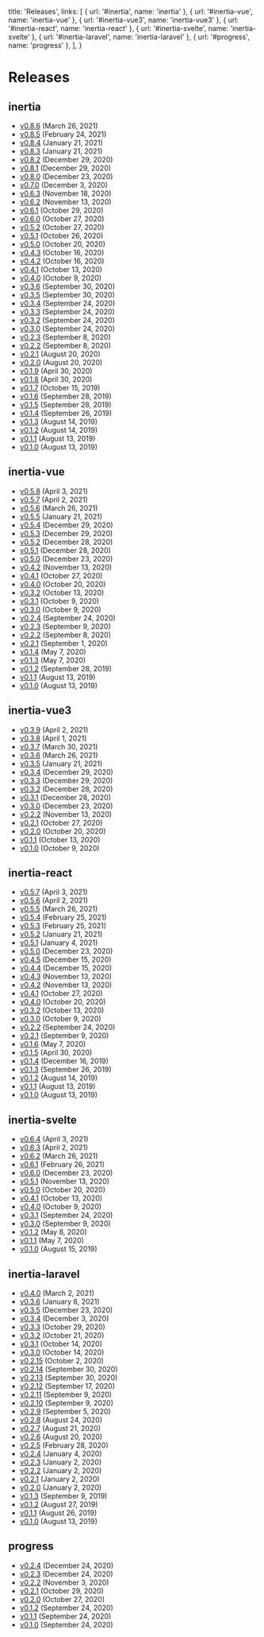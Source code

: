 
  title: 'Releases',
  links: [
    { url: '#inertia', name: 'inertia' },
    { url: '#inertia-vue', name: 'inertia-vue' },
    { url: '#inertia-vue3', name: 'inertia-vue3' },
    { url: '#inertia-react', name: 'inertia-react' },
    { url: '#inertia-svelte', name: 'inertia-svelte' },
    { url: '#inertia-laravel', name: 'inertia-laravel' },
    { url: '#progress', name: 'progress' },
  ],
}

# Releases

<h2>inertia</h2>
<ul>
  <li>
    <a href="/releases/inertia-0.8.6">v0.8.6</a>
    <span className="ml-2 text-sm text-gray-600">(March 26, 2021)</span>
  </li>
  <li>
    <a href="/releases/inertia-0.8.5">v0.8.5</a>
    <span className="ml-2 text-sm text-gray-600">(February 24, 2021)</span>
  </li>
  <li>
    <a href="/releases/inertia-0.8.4">v0.8.4</a>
    <span className="ml-2 text-sm text-gray-600">(January 21, 2021)</span>
  </li>
  <li>
    <a href="/releases/inertia-0.8.3">v0.8.3</a>
    <span className="ml-2 text-sm text-gray-600">(January 21, 2021)</span>
  </li>
  <li>
    <a href="/releases/inertia-0.8.2">v0.8.2</a>
    <span className="ml-2 text-sm text-gray-600">(December 29, 2020)</span>
  </li>
  <li>
    <a href="/releases/inertia-0.8.1">v0.8.1</a>
    <span className="ml-2 text-sm text-gray-600">(December 29, 2020)</span>
  </li>
  <li>
    <a href="/releases/inertia-0.8.0">v0.8.0</a>
    <span className="ml-2 text-sm text-gray-600">(December 23, 2020)</span>
  </li>
  <li>
    <a href="/releases/inertia-0.7.0">v0.7.0</a>
    <span className="ml-2 text-sm text-gray-600">(December 3, 2020)</span>
  </li>
  <li>
    <a href="/releases/inertia-0.6.3">v0.6.3</a>
    <span className="ml-2 text-sm text-gray-600">(November 18, 2020)</span>
  </li>
  <li>
    <a href="/releases/inertia-0.6.2">v0.6.2</a>
    <span className="ml-2 text-sm text-gray-600">(November 13, 2020)</span>
  </li>
  <li>
    <a href="/releases/inertia-0.6.1">v0.6.1</a>
    <span className="ml-2 text-sm text-gray-600">(October 29, 2020)</span>
  </li>
  <li>
    <a href="/releases/inertia-0.6.0">v0.6.0</a>
    <span className="ml-2 text-sm text-gray-600">(October 27, 2020)</span>
  </li>
  <li>
    <a href="/releases/inertia-0.5.2">v0.5.2</a>
    <span className="ml-2 text-sm text-gray-600">(October 27, 2020)</span>
  </li>
  <li>
    <a href="/releases/inertia-0.5.1">v0.5.1</a>
    <span className="ml-2 text-sm text-gray-600">(October 26, 2020)</span>
  </li>
  <li>
    <a href="/releases/inertia-0.5.0">v0.5.0</a>
    <span className="ml-2 text-sm text-gray-600">(October 20, 2020)</span>
  </li>
  <li>
    <a href="/releases/inertia-0.4.3">v0.4.3</a>
    <span className="ml-2 text-sm text-gray-600">(October 16, 2020)</span>
  </li>
  <li>
    <a href="/releases/inertia-0.4.2">v0.4.2</a>
    <span className="ml-2 text-sm text-gray-600">(October 16, 2020)</span>
  </li>
  <li>
    <a href="/releases/inertia-0.4.1">v0.4.1</a>
    <span className="ml-2 text-sm text-gray-600">(October 13, 2020)</span>
  </li>
  <li>
    <a href="/releases/inertia-0.4.0">v0.4.0</a>
    <span className="ml-2 text-sm text-gray-600">(October 9, 2020)</span>
  </li>
  <li>
    <a href="/releases/inertia-0.3.6">v0.3.6</a>
    <span className="ml-2 text-sm text-gray-600">(September 30, 2020)</span>
  </li>
  <li>
    <a href="/releases/inertia-0.3.5">v0.3.5</a>
    <span className="ml-2 text-sm text-gray-600">(September 30, 2020)</span>
  </li>
  <li>
    <a href="/releases/inertia-0.3.4">v0.3.4</a>
    <span className="ml-2 text-sm text-gray-600">(September 24, 2020)</span>
  </li>
  <li>
    <a href="/releases/inertia-0.3.3">v0.3.3</a>
    <span className="ml-2 text-sm text-gray-600">(September 24, 2020)</span>
  </li>
  <li>
    <a href="/releases/inertia-0.3.2">v0.3.2</a>
    <span className="ml-2 text-sm text-gray-600">(September 24, 2020)</span>
  </li>
  <li>
    <a href="/releases/inertia-0.3.0">v0.3.0</a>
    <span className="ml-2 text-sm text-gray-600">(September 24, 2020)</span>
  </li>
  <li>
    <a href="/releases/inertia-0.2.3">v0.2.3</a>
    <span className="ml-2 text-sm text-gray-600">(September 8, 2020)</span>
  </li>
  <li>
    <a href="/releases/inertia-0.2.2">v0.2.2</a>
    <span className="ml-2 text-sm text-gray-600">(September 8, 2020)</span>
  </li>
  <li>
    <a href="/releases/inertia-0.2.1">v0.2.1</a>
    <span className="ml-2 text-sm text-gray-600">(August 20, 2020)</span>
  </li>
  <li>
    <a href="/releases/inertia-0.2.0">v0.2.0</a>
    <span className="ml-2 text-sm text-gray-600">(August 20, 2020)</span>
  </li>
  <li>
    <a href="/releases/inertia-0.1.9">v0.1.9</a>
    <span className="ml-2 text-sm text-gray-600">(April 30, 2020)</span>
  </li>
  <li>
    <a href="/releases/inertia-0.1.8">v0.1.8</a>
    <span className="ml-2 text-sm text-gray-600">(April 30, 2020)</span>
  </li>
  <li>
    <a href="/releases/inertia-0.1.7">v0.1.7</a>
    <span className="ml-2 text-sm text-gray-600">(October 15, 2019)</span>
  </li>
  <li>
    <a href="/releases/inertia-0.1.6">v0.1.6</a>
    <span className="ml-2 text-sm text-gray-600">(September 28, 2019)</span>
  </li>
  <li>
    <a href="/releases/inertia-0.1.5">v0.1.5</a>
    <span className="ml-2 text-sm text-gray-600">(September 28, 2019)</span>
  </li>
  <li>
    <a href="/releases/inertia-0.1.4">v0.1.4</a>
    <span className="ml-2 text-sm text-gray-600">(September 26, 2019)</span>
  </li>
  <li>
    <a href="/releases/inertia-0.1.3">v0.1.3</a>
    <span className="ml-2 text-sm text-gray-600">(August 14, 2019)</span>
  </li>
  <li>
    <a href="/releases/inertia-0.1.2">v0.1.2</a>
    <span className="ml-2 text-sm text-gray-600">(August 14, 2019)</span>
  </li>
  <li>
    <a href="/releases/inertia-0.1.1">v0.1.1</a>
    <span className="ml-2 text-sm text-gray-600">(August 13, 2019)</span>
  </li>
  <li>
    <a href="/releases/inertia-0.1.0">v0.1.0</a>
    <span className="ml-2 text-sm text-gray-600">(August 13, 2019)</span>
  </li>
</ul>

<h2>inertia-vue</h2>
<ul>
  <li>
    <a href="/releases/inertia-vue-0.5.8">v0.5.8</a>
    <span className="ml-2 text-sm text-gray-600">(April 3, 2021)</span>
  </li>
  <li>
    <a href="/releases/inertia-vue-0.5.7">v0.5.7</a>
    <span className="ml-2 text-sm text-gray-600">(April 2, 2021)</span>
  </li>
  <li>
    <a href="/releases/inertia-vue-0.5.6">v0.5.6</a>
    <span className="ml-2 text-sm text-gray-600">(March 26, 2021)</span>
  </li>
  <li>
    <a href="/releases/inertia-vue-0.5.5">v0.5.5</a>
    <span className="ml-2 text-sm text-gray-600">(January 21, 2021)</span>
  </li>
  <li>
    <a href="/releases/inertia-vue-0.5.4">v0.5.4</a>
    <span className="ml-2 text-sm text-gray-600">(December 29, 2020)</span>
  </li>
  <li>
    <a href="/releases/inertia-vue-0.5.3">v0.5.3</a>
    <span className="ml-2 text-sm text-gray-600">(December 29, 2020)</span>
  </li>
  <li>
    <a href="/releases/inertia-vue-0.5.2">v0.5.2</a>
    <span className="ml-2 text-sm text-gray-600">(December 28, 2020)</span>
  </li>
  <li>
    <a href="/releases/inertia-vue-0.5.1">v0.5.1</a>
    <span className="ml-2 text-sm text-gray-600">(December 28, 2020)</span>
  </li>
  <li>
    <a href="/releases/inertia-vue-0.5.0">v0.5.0</a>
    <span className="ml-2 text-sm text-gray-600">(December 23, 2020)</span>
  </li>
  <li>
    <a href="/releases/inertia-vue-0.4.2">v0.4.2</a>
    <span className="ml-2 text-sm text-gray-600">(November 13, 2020)</span>
  </li>
  <li>
    <a href="/releases/inertia-vue-0.4.1">v0.4.1</a>
    <span className="ml-2 text-sm text-gray-600">(October 27, 2020)</span>
  </li>
  <li>
    <a href="/releases/inertia-vue-0.4.0">v0.4.0</a>
    <span className="ml-2 text-sm text-gray-600">(October 20, 2020)</span>
  </li>
  <li>
    <a href="/releases/inertia-vue-0.3.2">v0.3.2</a>
    <span className="ml-2 text-sm text-gray-600">(October 13, 2020)</span>
  </li>
  <li>
    <a href="/releases/inertia-vue-0.3.1">v0.3.1</a>
    <span className="ml-2 text-sm text-gray-600">(October 9, 2020)</span>
  </li>
  <li>
    <a href="/releases/inertia-vue-0.3.0">v0.3.0</a>
    <span className="ml-2 text-sm text-gray-600">(October 9, 2020)</span>
  </li>
  <li>
    <a href="/releases/inertia-vue-0.2.4">v0.2.4</a>
    <span className="ml-2 text-sm text-gray-600">(September 24, 2020)</span>
  </li>
  <li>
    <a href="/releases/inertia-vue-0.2.3">v0.2.3</a>
    <span className="ml-2 text-sm text-gray-600">(September 9, 2020)</span>
  </li>
  <li>
    <a href="/releases/inertia-vue-0.2.2">v0.2.2</a>
    <span className="ml-2 text-sm text-gray-600">(September 8, 2020)</span>
  </li>
  <li>
    <a href="/releases/inertia-vue-0.2.1">v0.2.1</a>
    <span className="ml-2 text-sm text-gray-600">(September 1, 2020)</span>
  </li>
  <li>
    <a href="/releases/inertia-vue-0.1.4">v0.1.4</a>
    <span className="ml-2 text-sm text-gray-600">(May 7, 2020)</span>
  </li>
  <li>
    <a href="/releases/inertia-vue-0.1.3">v0.1.3</a>
    <span className="ml-2 text-sm text-gray-600">(May 7, 2020)</span>
  </li>
  <li>
    <a href="/releases/inertia-vue-0.1.2">v0.1.2</a>
    <span className="ml-2 text-sm text-gray-600">(September 28, 2019)</span>
  </li>
  <li>
    <a href="/releases/inertia-vue-0.1.1">v0.1.1</a>
    <span className="ml-2 text-sm text-gray-600">(August 13, 2019)</span>
  </li>
  <li>
    <a href="/releases/inertia-vue-0.1.0">v0.1.0</a>
    <span className="ml-2 text-sm text-gray-600">(August 13, 2019)</span>
  </li>
</ul>

<h2>inertia-vue3</h2>
<ul>
  <li>
    <a href="/releases/inertia-vue3-0.3.9">v0.3.9</a>
    <span className="ml-2 text-sm text-gray-600">(April 2, 2021)</span>
  </li>
  <li>
    <a href="/releases/inertia-vue3-0.3.8">v0.3.8</a>
    <span className="ml-2 text-sm text-gray-600">(April 1, 2021)</span>
  </li>
  <li>
    <a href="/releases/inertia-vue3-0.3.7">v0.3.7</a>
    <span className="ml-2 text-sm text-gray-600">(March 30, 2021)</span>
  </li>
  <li>
    <a href="/releases/inertia-vue3-0.3.6">v0.3.6</a>
    <span className="ml-2 text-sm text-gray-600">(March 26, 2021)</span>
  </li>
  <li>
    <a href="/releases/inertia-vue3-0.3.5">v0.3.5</a>
    <span className="ml-2 text-sm text-gray-600">(January 21, 2021)</span>
  </li>
  <li>
    <a href="/releases/inertia-vue3-0.3.4">v0.3.4</a>
    <span className="ml-2 text-sm text-gray-600">(December 29, 2020)</span>
  </li>
  <li>
    <a href="/releases/inertia-vue3-0.3.3">v0.3.3</a>
    <span className="ml-2 text-sm text-gray-600">(December 29, 2020)</span>
  </li>
  <li>
    <a href="/releases/inertia-vue3-0.3.2">v0.3.2</a>
    <span className="ml-2 text-sm text-gray-600">(December 28, 2020)</span>
  </li>
  <li>
    <a href="/releases/inertia-vue3-0.3.1">v0.3.1</a>
    <span className="ml-2 text-sm text-gray-600">(December 28, 2020)</span>
  </li>
  <li>
    <a href="/releases/inertia-vue3-0.3.0">v0.3.0</a>
    <span className="ml-2 text-sm text-gray-600">(December 23, 2020)</span>
  </li>
  <li>
    <a href="/releases/inertia-vue3-0.2.2">v0.2.2</a>
    <span className="ml-2 text-sm text-gray-600">(November 13, 2020)</span>
  </li>
  <li>
    <a href="/releases/inertia-vue3-0.2.1">v0.2.1</a>
    <span className="ml-2 text-sm text-gray-600">(October 27, 2020)</span>
  </li>
  <li>
    <a href="/releases/inertia-vue3-0.2.0">v0.2.0</a>
    <span className="ml-2 text-sm text-gray-600">(October 20, 2020)</span>
  </li>
  <li>
    <a href="/releases/inertia-vue3-0.1.1">v0.1.1</a>
    <span className="ml-2 text-sm text-gray-600">(October 13, 2020)</span>
  </li>
  <li>
    <a href="/releases/inertia-vue3-0.1.0">v0.1.0</a>
    <span className="ml-2 text-sm text-gray-600">(October 9, 2020)</span>
  </li>
</ul>

<h2>inertia-react</h2>
<ul>
  <li>
    <a href="/releases/inertia-react-0.5.7">v0.5.7</a>
    <span className="ml-2 text-sm text-gray-600">(April 3, 2021)</span>
  </li>
  <li>
    <a href="/releases/inertia-react-0.5.6">v0.5.6</a>
    <span className="ml-2 text-sm text-gray-600">(April 2, 2021)</span>
  </li>
  <li>
    <a href="/releases/inertia-react-0.5.5">v0.5.5</a>
    <span className="ml-2 text-sm text-gray-600">(March 26, 2021)</span>
  </li>
  <li>
    <a href="/releases/inertia-react-0.5.4">v0.5.4</a>
    <span className="ml-2 text-sm text-gray-600">(February 25, 2021)</span>
  </li>
  <li>
    <a href="/releases/inertia-react-0.5.3">v0.5.3</a>
    <span className="ml-2 text-sm text-gray-600">(February 25, 2021)</span>
  </li>
  <li>
    <a href="/releases/inertia-react-0.5.2">v0.5.2</a>
    <span className="ml-2 text-sm text-gray-600">(January 21, 2021)</span>
  </li>
  <li>
    <a href="/releases/inertia-react-0.5.1">v0.5.1</a>
    <span className="ml-2 text-sm text-gray-600">(January 4, 2021)</span>
  </li>
  <li>
    <a href="/releases/inertia-react-0.5.0">v0.5.0</a>
    <span className="ml-2 text-sm text-gray-600">(December 23, 2020)</span>
  </li>
  <li>
    <a href="/releases/inertia-react-0.4.5">v0.4.5</a>
    <span className="ml-2 text-sm text-gray-600">(December 15, 2020)</span>
  </li>
  <li>
    <a href="/releases/inertia-react-0.4.4">v0.4.4</a>
    <span className="ml-2 text-sm text-gray-600">(December 15, 2020)</span>
  </li>
  <li>
    <a href="/releases/inertia-react-0.4.3">v0.4.3</a>
    <span className="ml-2 text-sm text-gray-600">(November 13, 2020)</span>
  </li>
  <li>
    <a href="/releases/inertia-react-0.4.2">v0.4.2</a>
    <span className="ml-2 text-sm text-gray-600">(November 13, 2020)</span>
  </li>
  <li>
    <a href="/releases/inertia-react-0.4.1">v0.4.1</a>
    <span className="ml-2 text-sm text-gray-600">(October 27, 2020)</span>
  </li>
  <li>
    <a href="/releases/inertia-react-0.4.0">v0.4.0</a>
    <span className="ml-2 text-sm text-gray-600">(October 20, 2020)</span>
  </li>
  <li>
    <a href="/releases/inertia-react-0.3.2">v0.3.2</a>
    <span className="ml-2 text-sm text-gray-600">(October 13, 2020)</span>
  </li>
  <li>
    <a href="/releases/inertia-react-0.3.0">v0.3.0</a>
    <span className="ml-2 text-sm text-gray-600">(October 9, 2020)</span>
  </li>
  <li>
    <a href="/releases/inertia-react-0.2.2">v0.2.2</a>
    <span className="ml-2 text-sm text-gray-600">(September 24, 2020)</span>
  </li>
  <li>
    <a href="/releases/inertia-react-0.2.1">v0.2.1</a>
    <span className="ml-2 text-sm text-gray-600">(September 9, 2020)</span>
  </li>
  <li>
    <a href="/releases/inertia-react-0.1.6">v0.1.6</a>
    <span className="ml-2 text-sm text-gray-600">(May 7, 2020)</span>
  </li>
  <li>
    <a href="/releases/inertia-react-0.1.5">v0.1.5</a>
    <span className="ml-2 text-sm text-gray-600">(April 30, 2020)</span>
  </li>
  <li>
    <a href="/releases/inertia-react-0.1.4">v0.1.4</a>
    <span className="ml-2 text-sm text-gray-600">(December 16, 2019)</span>
  </li>
  <li>
    <a href="/releases/inertia-react-0.1.3">v0.1.3</a>
    <span className="ml-2 text-sm text-gray-600">(September 26, 2019)</span>
  </li>
  <li>
    <a href="/releases/inertia-react-0.1.2">v0.1.2</a>
    <span className="ml-2 text-sm text-gray-600">(August 14, 2019)</span>
  </li>
  <li>
    <a href="/releases/inertia-react-0.1.1">v0.1.1</a>
    <span className="ml-2 text-sm text-gray-600">(August 13, 2019)</span>
  </li>
  <li>
    <a href="/releases/inertia-react-0.1.0">v0.1.0</a>
    <span className="ml-2 text-sm text-gray-600">(August 13, 2019)</span>
  </li>
</ul>

<h2>inertia-svelte</h2>
<ul>
  <li>
    <a href="/releases/inertia-svelte-0.6.4">v0.6.4</a>
    <span className="ml-2 text-sm text-gray-600">(April 3, 2021)</span>
  </li>
  <li>
    <a href="/releases/inertia-svelte-0.6.3">v0.6.3</a>
    <span className="ml-2 text-sm text-gray-600">(April 2, 2021)</span>
  </li>
  <li>
    <a href="/releases/inertia-svelte-0.6.2">v0.6.2</a>
    <span className="ml-2 text-sm text-gray-600">(March 26, 2021)</span>
  </li>
  <li>
    <a href="/releases/inertia-svelte-0.6.1">v0.6.1</a>
    <span className="ml-2 text-sm text-gray-600">(February 26, 2021)</span>
  </li>
  <li>
    <a href="/releases/inertia-svelte-0.6.0">v0.6.0</a>
    <span className="ml-2 text-sm text-gray-600">(December 23, 2020)</span>
  </li>
  <li>
    <a href="/releases/inertia-svelte-0.5.1">v0.5.1</a>
    <span className="ml-2 text-sm text-gray-600">(November 13, 2020)</span>
  </li>
  <li>
    <a href="/releases/inertia-svelte-0.5.0">v0.5.0</a>
    <span className="ml-2 text-sm text-gray-600">(October 20, 2020)</span>
  </li>
  <li>
    <a href="/releases/inertia-svelte-0.4.1">v0.4.1</a>
    <span className="ml-2 text-sm text-gray-600">(October 13, 2020)</span>
  </li>
  <li>
    <a href="/releases/inertia-svelte-0.4.0">v0.4.0</a>
    <span className="ml-2 text-sm text-gray-600">(October 9, 2020)</span>
  </li>
  <li>
    <a href="/releases/inertia-svelte-0.3.1">v0.3.1</a>
    <span className="ml-2 text-sm text-gray-600">(September 24, 2020)</span>
  </li>
  <li>
    <a href="/releases/inertia-svelte-0.3.0">v0.3.0</a>
    <span className="ml-2 text-sm text-gray-600">(September 9, 2020)</span>
  </li>
  <li>
    <a href="/releases/inertia-svelte-0.1.2">v0.1.2</a>
    <span className="ml-2 text-sm text-gray-600">(May 8, 2020)</span>
  </li>
  <li>
    <a href="/releases/inertia-svelte-0.1.1">v0.1.1</a>
    <span className="ml-2 text-sm text-gray-600">(May 7, 2020)</span>
  </li>
  <li>
    <a href="/releases/inertia-svelte-0.1.0">v0.1.0</a>
    <span className="ml-2 text-sm text-gray-600">(August 15, 2019)</span>
  </li>
</ul>

<h2>inertia-laravel</h2>
<ul>
  <li>
    <a href="/releases/inertia-laravel-0.4.0">v0.4.0</a>
    <span className="ml-2 text-sm text-gray-600">(March 2, 2021)</span>
  </li>
  <li>
    <a href="/releases/inertia-laravel-0.3.6">v0.3.6</a>
    <span className="ml-2 text-sm text-gray-600">(January 8, 2021)</span>
  </li>
  <li>
    <a href="/releases/inertia-laravel-0.3.5">v0.3.5</a>
    <span className="ml-2 text-sm text-gray-600">(December 23, 2020)</span>
  </li>
  <li>
    <a href="/releases/inertia-laravel-0.3.4">v0.3.4</a>
    <span className="ml-2 text-sm text-gray-600">(December 3, 2020)</span>
  </li>
  <li>
    <a href="/releases/inertia-laravel-0.3.3">v0.3.3</a>
    <span className="ml-2 text-sm text-gray-600">(October 29, 2020)</span>
  </li>
  <li>
    <a href="/releases/inertia-laravel-0.3.2">v0.3.2</a>
    <span className="ml-2 text-sm text-gray-600">(October 21, 2020)</span>
  </li>
  <li>
    <a href="/releases/inertia-laravel-0.3.1">v0.3.1</a>
    <span className="ml-2 text-sm text-gray-600">(October 14, 2020)</span>
  </li>
  <li>
    <a href="/releases/inertia-laravel-0.3.0">v0.3.0</a>
    <span className="ml-2 text-sm text-gray-600">(October 14, 2020)</span>
  </li>
  <li>
    <a href="/releases/inertia-laravel-0.2.15">v0.2.15</a>
    <span className="ml-2 text-sm text-gray-600">(October 2, 2020)</span>
  </li>
  <li>
    <a href="/releases/inertia-laravel-0.2.14">v0.2.14</a>
    <span className="ml-2 text-sm text-gray-600">(September 30, 2020)</span>
  </li>
  <li>
    <a href="/releases/inertia-laravel-0.2.13">v0.2.13</a>
    <span className="ml-2 text-sm text-gray-600">(September 30, 2020)</span>
  </li>
  <li>
    <a href="/releases/inertia-laravel-0.2.12">v0.2.12</a>
    <span className="ml-2 text-sm text-gray-600">(September 17, 2020)</span>
  </li>
  <li>
    <a href="/releases/inertia-laravel-0.2.11">v0.2.11</a>
    <span className="ml-2 text-sm text-gray-600">(September 9, 2020)</span>
  </li>
  <li>
    <a href="/releases/inertia-laravel-0.2.10">v0.2.10</a>
    <span className="ml-2 text-sm text-gray-600">(September 9, 2020)</span>
  </li>
  <li>
    <a href="/releases/inertia-laravel-0.2.9">v0.2.9</a>
    <span className="ml-2 text-sm text-gray-600">(September 5, 2020)</span>
  </li>
  <li>
    <a href="/releases/inertia-laravel-0.2.8">v0.2.8</a>
    <span className="ml-2 text-sm text-gray-600">(August 24, 2020)</span>
  </li>
  <li>
    <a href="/releases/inertia-laravel-0.2.7">v0.2.7</a>
    <span className="ml-2 text-sm text-gray-600">(August 21, 2020)</span>
  </li>
  <li>
    <a href="/releases/inertia-laravel-0.2.6">v0.2.6</a>
    <span className="ml-2 text-sm text-gray-600">(August 20, 2020)</span>
  </li>
  <li>
    <a href="/releases/inertia-laravel-0.2.5">v0.2.5</a>
    <span className="ml-2 text-sm text-gray-600">(February 28, 2020)</span>
  </li>
  <li>
    <a href="/releases/inertia-laravel-0.2.4">v0.2.4</a>
    <span className="ml-2 text-sm text-gray-600">(January 4, 2020)</span>
  </li>
  <li>
    <a href="/releases/inertia-laravel-0.2.3">v0.2.3</a>
    <span className="ml-2 text-sm text-gray-600">(January 2, 2020)</span>
  </li>
  <li>
    <a href="/releases/inertia-laravel-0.2.2">v0.2.2</a>
    <span className="ml-2 text-sm text-gray-600">(January 2, 2020)</span>
  </li>
  <li>
    <a href="/releases/inertia-laravel-0.2.1">v0.2.1</a>
    <span className="ml-2 text-sm text-gray-600">(January 2, 2020)</span>
  </li>
  <li>
    <a href="/releases/inertia-laravel-0.2.0">v0.2.0</a>
    <span className="ml-2 text-sm text-gray-600">(January 2, 2020)</span>
  </li>
  <li>
    <a href="/releases/inertia-laravel-0.1.3">v0.1.3</a>
    <span className="ml-2 text-sm text-gray-600">(September 9, 2019)</span>
  </li>
  <li>
    <a href="/releases/inertia-laravel-0.1.2">v0.1.2</a>
    <span className="ml-2 text-sm text-gray-600">(August 27, 2019)</span>
  </li>
  <li>
    <a href="/releases/inertia-laravel-0.1.1">v0.1.1</a>
    <span className="ml-2 text-sm text-gray-600">(August 26, 2019)</span>
  </li>
  <li>
    <a href="/releases/inertia-laravel-0.1.0">v0.1.0</a>
    <span className="ml-2 text-sm text-gray-600">(August 13, 2019)</span>
  </li>
</ul>

<h2>progress</h2>
<ul>
  <li>
    <a href="/releases/inertia-progress-0.2.4">v0.2.4</a>
    <span className="ml-2 text-sm text-gray-600">(December 24, 2020)</span>
  </li>
  <li>
    <a href="/releases/inertia-progress-0.2.3">v0.2.3</a>
    <span className="ml-2 text-sm text-gray-600">(December 24, 2020)</span>
  </li>
  <li>
    <a href="/releases/inertia-progress-0.2.2">v0.2.2</a>
    <span className="ml-2 text-sm text-gray-600">(November 3, 2020)</span>
  </li>
  <li>
    <a href="/releases/inertia-progress-0.2.1">v0.2.1</a>
    <span className="ml-2 text-sm text-gray-600">(October 29, 2020)</span>
  </li>
  <li>
    <a href="/releases/inertia-progress-0.2.0">v0.2.0</a>
    <span className="ml-2 text-sm text-gray-600">(October 27, 2020)</span>
  </li>
  <li>
    <a href="/releases/inertia-progress-0.1.2">v0.1.2</a>
    <span className="ml-2 text-sm text-gray-600">(September 24, 2020)</span>
  </li>
  <li>
    <a href="/releases/inertia-progress-0.1.1">v0.1.1</a>
    <span className="ml-2 text-sm text-gray-600">(September 24, 2020)</span>
  </li>
  <li>
    <a href="/releases/inertia-progress-0.1.0">v0.1.0</a>
    <span className="ml-2 text-sm text-gray-600">(September 24, 2020)</span>
  </li>
</ul>
